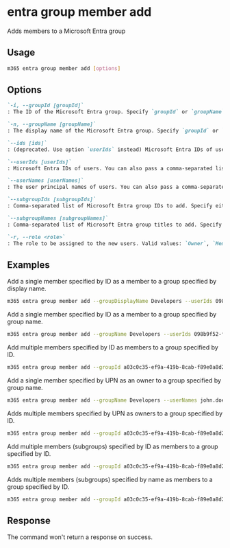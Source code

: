 
# entra group member add

Adds members to a Microsoft Entra group

## Usage

```sh
m365 entra group member add [options]
```

## Options

```md definition-list
`-i, --groupId [groupId]`
: The ID of the Microsoft Entra group. Specify `groupId` or `groupName` but not both.

`-n, --groupName [groupName]`
: The display name of the Microsoft Entra group. Specify `groupId` or `groupName` but not both.

`--ids [ids]`
: (deprecated. Use option `userIds` instead) Microsoft Entra IDs of users. You can also pass a comma-separated list of IDs. Specify either `ids`, `userIds`,`userNames`, `subgroupIds`, or `subgroupNames` but not multiple.

`--userIds [userIds]`
: Microsoft Entra IDs of users. You can also pass a comma-separated list of IDs. Specify either `ids`, `userIds`,`userNames`, `subgroupIds`, or `subgroupNames` but not multiple.

`--userNames [userNames]`
: The user principal names of users. You can also pass a comma-separated list of UPNs. Specify either `ids`, `userIds`,`userNames`, `subgroupIds`, or `subgroupNames` but not multiple.

`--subgroupIds [subgroupIds]`
: Comma-separated list of Microsoft Entra group IDs to add. Specify either `ids`, `userIds`,`userNames`, `subgroupIds`, or `subgroupNames` but not multiple.

`--subgroupNames [subgroupNames]`
: Comma-separated list of Microsoft Entra group titles to add. Specify either `ids`, `userIds`,`userNames`, `subgroupIds`, or `subgroupNames` but not multiple.

`-r, --role <role>`
: The role to be assigned to the new users. Valid values: `Owner`, `Member`.
```

<Global />

## Examples

Add a single member specified by ID as a member to a group specified by display name.

```sh
m365 entra group member add --groupDisplayName Developers --userIds 098b9f52-f48c-4401-819f-29c33794c3f5 --role Member
```

Add a single member specified by ID as a member to a group specified by group name.

```sh
m365 entra group member add --groupName Developers --userIds 098b9f52-f48c-4401-819f-29c33794c3f5 --role Member
```

Add multiple members specified by ID as members to a group specified by ID.

```sh
m365 entra group member add --groupId a03c0c35-ef9a-419b-8cab-f89e0a8d2d2a --userIds "098b9f52-f48c-4401-819f-29c33794c3f5,f1e06e31-3abf-4746-83c2-1513d71f38b8" --role Member
```

Add a single member specified by UPN as an owner to a group specified by group name.

```sh
m365 entra group member add --groupName Developers --userNames john.doe@contoso.com --role Owner
```

Adds multiple members specified by UPN as owners to a group specified by ID.

```sh
m365 entra group member add --groupId a03c0c35-ef9a-419b-8cab-f89e0a8d2d2a --userNames "john.doe@contoso.com,adele.vance@contoso.com" --role Owner
```

Add multiple members (subgroups) specified by ID as members to a group specified by ID.

```sh
m365 entra group member add --groupId a03c0c35-ef9a-419b-8cab-f89e0a8d2d2a --subgroupIds "098b9f52-f48c-4401-819f-29c33794c3f5,f1e06e31-3abf-4746-83c2-1513d71f38b8" --role Member
```

Adds multiple members (subgroups) specified by name as members to a group specified by ID.

```sh
m365 entra group member add --groupId a03c0c35-ef9a-419b-8cab-f89e0a8d2d2a --subgroupNames "Developers,Human Resources" --role Member
```

## Response

The command won't return a response on success.
